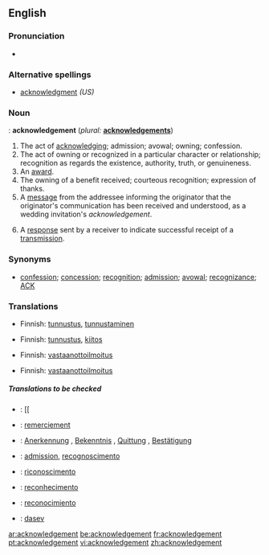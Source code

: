 ==English==

===Pronunciation===
*{{audio|en-us-acknowledgement.ogg|Audio (US)}}


===Alternative spellings===
*[[acknowledgment]] ''(US)''

===Noun===
{{UK}}: '''acknowledgement'''  (''plural:'' '''[[acknowledgements]]''')
# The act of [[acknowledge|acknowledging]]; admission; avowal; owning; confession.
# The act of owning or recognized in a particular character or relationship; recognition as regards the existence, authority, truth, or genuineness.
# An [[award]].
# The owning of a benefit received; courteous recognition; expression of thanks.
# A [[message]] from the addressee informing the originator that the originator's communication has been received and understood, as a wedding invitation's ''acknowledgement''.
# {{cattag|Telecommunications|computing|networking}} A [[response]] sent by a receiver to indicate successful receipt of a [[w:transmission (telecommunications)|transmission]].

===Synonyms===
* [[confession]]; [[concession]]; [[recognition]]; [[admission]]; [[avowal]]; [[recognizance]]; [[ACK]]

===Translations===
{{trans-top|The act of acknowledging; admission; avowal; owning; confession}}
*Finnish: [[tunnustus]], [[tunnustaminen]]
{{trans-mid}}
{{trans-bottom}}

{{trans-top|The act of owning or recognized in a particular character or relationship}}
{{trans-mid}}
{{trans-bottom}}

{{trans-top|An award}}
{{trans-mid}}
{{trans-bottom}}

{{trans-top|The owning of a benefit received; courteous recognition; expression of thanks}}
*Finnish: [[tunnustus]], [[kiitos]]
{{trans-mid}}
{{trans-bottom}}

{{trans-top|A message from the addressee informing the originator that the originator's communication has been received and understood}}
*Finnish: [[vastaanottoilmoitus]]
{{trans-mid}}
{{trans-bottom}}

{{trans-top|A response sent by a receiver to indicate successful receipt of a transmission}}
*Finnish: [[vastaanottoilmoitus]]
{{trans-mid}}
{{trans-bottom}}

=====Translations to be checked=====
{{checktrans}}
{{top}}
*{{ttbc|Finnish}}: [[
*{{ttbc|French}}: [[remerciement]] {{m}}
*{{ttbc|German}}: [[Anerkennung]] {{f}}, [[Bekenntnis]] {{n}}, [[Quittung]] {{f}}, [[Bestätigung]] {{f}}
*{{ttbc|Interlingua}}: [[admission]], [[recognoscimento]]
{{mid}}
*{{ttbc|Italian}}: [[riconoscimento]] {{m}}
*{{ttbc|Portuguese}}: [[reconhecimento]] {{m}}
*{{ttbc|Spanish}}: [[reconocimiento]] {{m}}
*{{ttbc|Volapük}}: [[dasev]]
{{bottom}}

[[ar:acknowledgement]]
[[be:acknowledgement]]
[[fr:acknowledgement]]
[[pt:acknowledgement]]
[[vi:acknowledgement]]
[[zh:acknowledgement]]